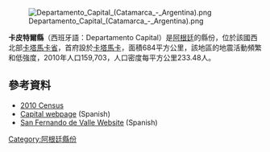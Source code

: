 [[Image:Departamento_Capital_(Catamarca_-_Argentina).png|right]]

{{coord|28|28|S|65|47|W|display=title}}

'''卡皮特爾縣'''（西班牙語：Departamento Capital）是[[阿根廷|阿根廷]]的縣份，位於該國西北部[[卡塔馬卡省|卡塔馬卡省]]，首府設於[[卡塔馬卡|卡塔馬卡]]，面積684平方公里，該地區的地震活動頻繁和低強度，2010年人口159,703，人口密度每平方公里233.48人。

==參考資料==
*[https://web.archive.org/web/20141205052339/http://www.censo2010.indec.gov.ar/CuadrosDefinitivos/P1-P_Catamarca.pdf 2010 Census]
*[https://web.archive.org/web/20061214090310/http://www.camsencat.gov.ar/capital.html Capital webpage] (Spanish)
*[https://web.archive.org/web/20090828085737/http://www.sfvcatamarca.gov.ar/  San Fernando de Valle Website] (Spanish)

{{Argentina-geo-stub}}
[[Category:阿根廷縣份|Category:阿根廷縣份]]